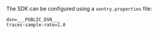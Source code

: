 <OnboardingOption optionId="opentelemetry">

The SDK can be configured using a `sentry.properties` file:

```properties {filename:sentry.properties} {"onboardingOptions": {"performance": "2-2"}}
dsn=___PUBLIC_DSN___
traces-sample-rate=1.0
```
</OnboardingOption>
